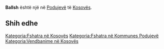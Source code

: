{{Fshat në 
 | Emri                = Ballsh
 | EmriAlt                = 
 | NAME_SHORT_FORM=      
 | NAME_GENERIC=      
 | NAME_SORT_NAME_RO=      BALLSH
 | FULL_NAME_RO = Ballsh
 | FULL_NAME_ND_RO=Ballsh
 | SORT_NAME_RG=BALLSH
 | FULL_NAME_RG=Ballsh
 | FULL_NAME_ND_RG=Ballsh
 | SRP_NAME_SHORT_FORM=      
 | SRP_NAME_GENERIC=      
 | SRP_NAME_SORT_NAME_RO=      
 | SRP_FULL_NAME_RO = 
 | SRP_FULL_NAME_ND_RO=
 | SRP_SORT_NAME_RG=
 | SRP_FULL_NAME_RG=
 | SRP_FULL_NAME_ND_RG=
 | Emri (Rasa dhanore) = 
 | Figura              = 
 | Shteti              = Kosovo
 | Komuna              = Podujevë
 | Kodi postar         = 
 | Sipërfaqja          = 

 | Popullsia           = 

 | Regj. i popullsisë  = 
 | Dend. e popullsisë  = 
 | Faqja zyrtare       = 
 <!--- Koordinatat ----> 
 | Gjerësia            = 42.894622
 | Gjatësia            = 21.234068
 | Lartësia            = 
}}
'''Ballsh''' është një [[]] në [[Podujevë]] të [[Kosovës]].

<!-- == Gjeografia == -->
<!-- == Historia == -->
<!-- == Demografia == -->
== Shih edhe ==
{{Komuna Podujevë}}
{{Kosovo-Administrata-Cung}}

[[Kategoria:Fshatra në Kosovës]]
[[Kategoria:Fshatra në Kommunes Podujevë]]
[[Kategoria:Vendbanime në Kosovës]]